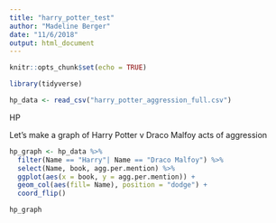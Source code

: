 ```yaml
---
title: "harry_potter_test"
author: "Madeline Berger"
date: "11/6/2018"
output: html_document
---
```


```r
knitr::opts_chunk$set(echo = TRUE)

```

```r
library(tidyverse)

hp_data <- read_csv("harry_potter_aggression_full.csv")


```

HP

Let's make a graph of Harry Potter v Draco Malfoy acts of aggression
```r
hp_graph <- hp_data %>% 
  filter(Name == "Harry"| Name == "Draco Malfoy") %>% 
  select(Name, book, agg.per.mention) %>% 
  ggplot(aes(x = book, y = agg.per.mention)) +
  geom_col(aes(fill= Name), position = "dodge") +
  coord_flip()

hp_graph

```

